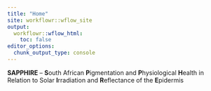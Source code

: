 ```yaml
---
title: "Home"
site: workflowr::wflow_site
output:
  workflowr::wflow_html:
    toc: false
editor_options:
  chunk_output_type: console
---
```


**SAPPHIRE** – **S**outh African **P**igmentation and **P**hysiological **H**ealth in Relation to Solar **I**rradiation and **R**eflectance of the **E**pidermis
